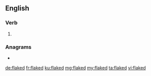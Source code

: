 ==English==

===Verb===
{{head|en|verb form}}

# {{en-past of|flake}}

===Anagrams===
* {{l|en|defalk}}

[[de:flaked]]
[[fr:flaked]]
[[ku:flaked]]
[[mg:flaked]]
[[my:flaked]]
[[ta:flaked]]
[[vi:flaked]]